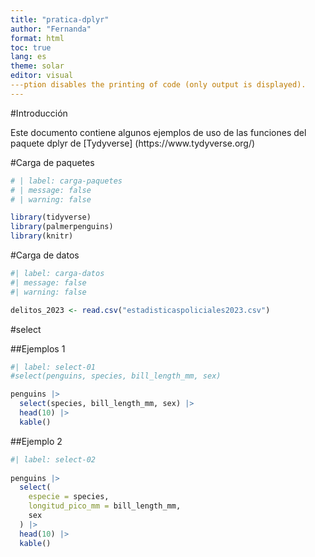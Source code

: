 ---
title: "pratica-dplyr"
author: "Fernanda"
format: html
toc: true
lang: es
theme: solar 
editor: visual
---ption disables the printing of code (only output is displayed).
---

#Introducción

Este documento contiene algunos ejemplos de uso de las funciones del paquete dplyr de \[Tydyverse\] (https://www.tydyverse.org/)

#Carga de paquetes

```{r}
# | label: carga-paquetes
# | message: false 
# | warning: false 

library(tidyverse)
library(palmerpenguins)
library(knitr)

```

#Carga de datos

```{r}
#| label: carga-datos
#| message: false
#| warning: false

delitos_2023 <- read.csv("estadisticaspoliciales2023.csv")
```

#select

##Ejemplos 1

```{r}
#| label: select-01
#select(penguins, species, bill_length_mm, sex)

penguins |> 
  select(species, bill_length_mm, sex) |>
  head(10) |>
  kable()

```

##Ejemplo 2

```{r}
#| label: select-02
 
penguins |>
  select(
    especie = species,
    longitud_pico_mm = bill_length_mm,
    sex
  ) |>
  head(10) |>
  kable()
```
